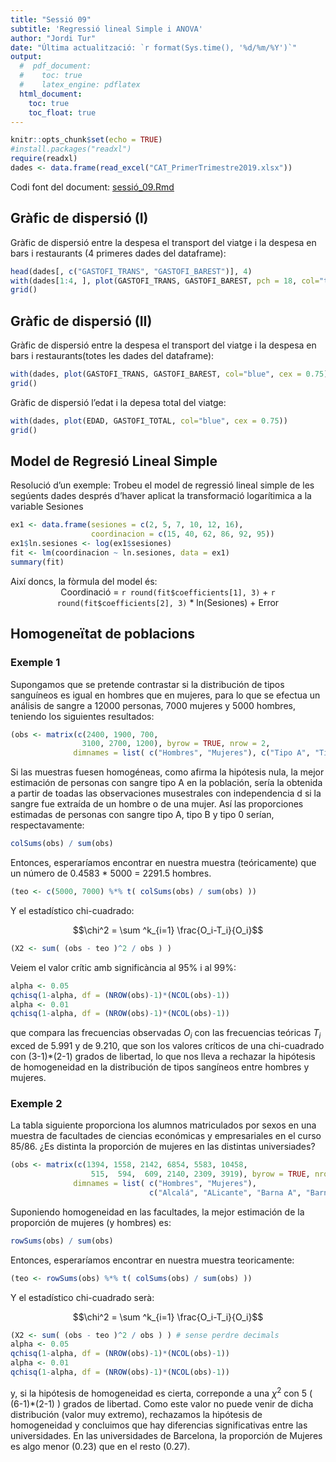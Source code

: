 ```yaml
---
title: "Sessió 09"
subtitle: 'Regressió lineal Simple i ANOVA'
author: "Jordi Tur"
date: "Última actualització: `r format(Sys.time(), '%d/%m/%Y')`"
output:
  #  pdf_document:
  #    toc: true
  #    latex_engine: pdflatex
  html_document:
    toc: true
    toc_float: true
---
```

  
```r
knitr::opts_chunk$set(echo = TRUE)
#install.packages("readxl")
require(readxl)
dades <- data.frame(read_excel("CAT_PrimerTrimestre2019.xlsx"))
```
Codi font del document: [sessió_09.Rmd](https://github.com/dessipat/Mentoria/tree/main/Infer%C3%A8ncia%20I)

## Gràfic de dispersió (I)

Gràfic de dispersió entre la despesa el transport del viatge i la despesa en bars i restaurants (4 primeres dades del dataframe):


```r
head(dades[, c("GASTOFI_TRANS", "GASTOFI_BAREST")], 4)
with(dades[1:4, ], plot(GASTOFI_TRANS, GASTOFI_BAREST, pch = 18, col="tomato3", cex = 1.5))
grid()
```

## Gràfic de dispersió (II)

Gràfic de dispersió entre la despesa el transport del viatge i la despesa en bars i restaurants(totes les dades del dataframe):


```r
with(dades, plot(GASTOFI_TRANS, GASTOFI_BAREST, col="blue", cex = 0.75))
grid()
```

Gràfic de dispersió l’edat i la depesa total del viatge:
```r
with(dades, plot(EDAD, GASTOFI_TOTAL, col="blue", cex = 0.75))
grid()
```

## Model de Regresió Lineal Simple

Resolució d’un exemple: Trobeu el model de regressió lineal simple de les segúents dades després d’haver
aplicat la transformació logarítimica a la variable Sesiones
```r
ex1 <- data.frame(sesiones = c(2, 5, 7, 10, 12, 16),
                  coordinacion = c(15, 40, 62, 86, 92, 95))
ex1$ln.sesiones <- log(ex1$sesiones)
fit <- lm(coordinacion ~ ln.sesiones, data = ex1)
summary(fit)
```

Així doncs, la fòrmula del model és: 
<center>
Coordinació =
`r round(fit$coefficients[1], 3)` + 
`r round(fit$coefficients[2], 3)` * ln(Sesiones) + Error
</center>

## Homogeneïtat de poblacions

### Exemple 1
Supongamos que se pretende contrastar si la distribución de tipos sanguíneos es igual en hombres que en mujeres, para lo que se efectua un análisis de sangre a 12000 personas, 7000 mujeres y 5000 hombres, teniendo los siguientes resultados:

```r
(obs <- matrix(c(2400, 1900, 700,
                3100, 2700, 1200), byrow = TRUE, nrow = 2,
              dimnames = list( c("Hombres", "Mujeres"), c("Tipo A", "Tipo B", "Tipo 0"))) )
```

Si las muestras fuesen homogéneas, como afirma la hipótesis nula, la mejor estimación de personas con sangre tipo A en la población, sería la obtenida a partir de toadas las observaciones musestrales con independencia d si la sangre fue extraída de un hombre o de una mujer. Así las proporciones estimadas de personas con sangre tipo A, tipo B y tipo 0 serían, respectavamente:

```r
colSums(obs) / sum(obs)
```

Entonces, esperaríamos encontrar en nuestra muestra (teóricamente) que un número de 0.4583 * 5000 = 2291.5 hombres.

```r
(teo <- c(5000, 7000) %*% t( colSums(obs) / sum(obs) ))
```

Y el estadístico chi-cuadrado:

$$\chi^2 = \sum ^k_{i=1} \frac{O_i-T_i}{O_i}$$

```r
(X2 <- sum( (obs - teo )^2 / obs ) )
```

Veiem el valor crític amb significància al 95\% i al 99\%:
```r
alpha <- 0.05
qchisq(1-alpha, df = (NROW(obs)-1)*(NCOL(obs)-1))
alpha <- 0.01 
qchisq(1-alpha, df = (NROW(obs)-1)*(NCOL(obs)-1))

```

que compara las frecuencias observadas $O_i$ con las frecuencias teóricas $T_i$ exced de 5.991 y de 9.210, que son los valores críticos de una chi-cuadrado con (3-1)*(2-1) grados de libertad, lo que nos lleva a rechazar la hipótesis de homogeneidad en la distribución de tipos sangíneos entre hombres y mujeres.

### Exemple 2
La tabla siguiente proporciona los alumnos matriculados por sexos en una muestra de facultades de ciencias económicas y empresariales en el curso 85/86. ¿Es distinta la proporción de mujeres en las distintas universiades?

```r
(obs <- matrix(c(1394, 1558, 2142, 6854, 5583, 10458,
                  515,  594,  609, 2140, 2309, 3919), byrow = TRUE, nrow = 2,
              dimnames = list( c("Hombres", "Mujeres"),
                               c("Alcalá", "ALicante", "Barna A", "Barna C", "Mad A", "Mad C"))) )
```

Suponiendo homogeneidad en las facultades, la mejor estimación de la proporción de mujeres (y hombres) es:

```r
rowSums(obs) / sum(obs)
```

Entonces, esperaríamos encontrar en nuestra muestra teoricamente:

```r
(teo <- rowSums(obs) %*% t( colSums(obs) / sum(obs) ))
```

Y el estadístico chi-cuadrado serà:

$$\chi^2 = \sum ^k_{i=1} \frac{O_i-T_i}{O_i}$$

```r
(X2 <- sum( (obs - teo )^2 / obs ) ) # sense perdre decimals
alpha <- 0.05
qchisq(1-alpha, df = (NROW(obs)-1)*(NCOL(obs)-1))
alpha <- 0.01 
qchisq(1-alpha, df = (NROW(obs)-1)*(NCOL(obs)-1))
```

y, si la hipótesis de homogeneidad es cierta, correponde a una $\chi^2$ con 5 ( (6-1)*(2-1) ) grados de libertad. Como este valor no puede venir de dicha distribución (valor muy extremo), rechazamos la hipótesis de homogeneidad y concluimos que hay diferencias significativas entre las universidades. En las universidades de Barcelona, la proporción de Mujeres es algo menor (0.23) que en el resto (0.27).



